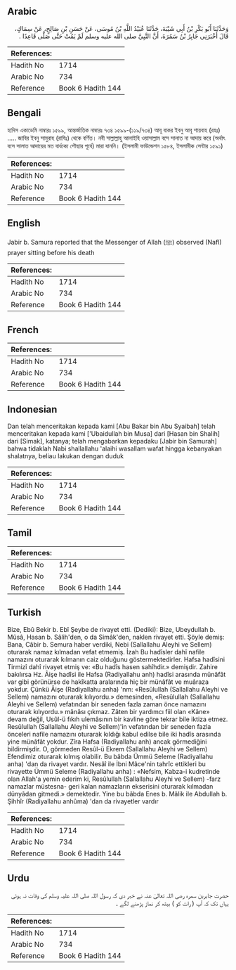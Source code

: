 ## Arabic


<div dir="rtl" lang="ar" style={{fontSize:'larger',backgroundColor:'#f8f9fa',padding:20}}>
وَحَدَّثَنَا أَبُو بَكْرِ بْنُ أَبِي شَيْبَةَ، حَدَّثَنَا عُبَيْدُ اللَّهِ بْنُ مُوسَى، عَنْ حَسَنِ بْنِ صَالِحٍ، عَنْ سِمَاكٍ، قَالَ أَخْبَرَنِي جَابِرُ بْنُ سَمُرَةَ، أَنَّ النَّبِيَّ صلى الله عليه وسلم لَمْ يَمُتْ حَتَّى صَلَّى قَاعِدًا ‏.‏
</div>
<div style={{backgroundColor:'#f8f9fa',padding:20, marginBottom: 10}}><table> <thead> <tr> <th>References:</th> <th></th> </tr> </thead> <tbody><tr><td>Hadith No</td><td>1714</td></tr><tr><td>Arabic No</td><td>734</td></tr><tr><td>Reference</td><td>Book 6 Hadith 144</td></tr></tbody></table></div>

## Bengali


<div dir="ltr" lang="bn" style={{fontSize:'larger',backgroundColor:'#f8f9fa',padding:20}}>
হাদিস একাডেমি নাম্বারঃ ১৫৯৯, আন্তর্জাতিক নাম্বারঃ ৭৩৪ ১৫৯৯-(১১৯/৭৩৪) আবূ বাকর ইবনু আবূ শায়বাহ (রহঃ) ..... জাবির ইবনু সামুরাহ (রাযিঃ) থেকে বর্ণিত। নবী সাল্লাল্লাহু আলাইহি ওয়াসাল্লাম বসে সালাত না আদায় করে (অর্থাৎ বসে সালাত আদায়ের মত বার্ধক্যে পৌছার পূর্বে) মারা যাননি। (ইসলামী ফাউন্ডেশন ১৫৮৪, ইসলামীক সেন্টার ১৫৯১)
</div>
<div style={{backgroundColor:'#f8f9fa',padding:20, marginBottom: 10}}><table> <thead> <tr> <th>References:</th> <th></th> </tr> </thead> <tbody><tr><td>Hadith No</td><td>1714</td></tr><tr><td>Arabic No</td><td>734</td></tr><tr><td>Reference</td><td>Book 6 Hadith 144</td></tr></tbody></table></div>

## English


<div dir="ltr" lang="en" style={{fontSize:'larger',backgroundColor:'#f8f9fa',padding:20}}>
Jabir b. Samura reported that the Messenger of Allah (ﷺ) observed (Nafl) prayer sitting before his death
</div>
<div style={{backgroundColor:'#f8f9fa',padding:20, marginBottom: 10}}><table> <thead> <tr> <th>References:</th> <th></th> </tr> </thead> <tbody><tr><td>Hadith No</td><td>1714</td></tr><tr><td>Arabic No</td><td>734</td></tr><tr><td>Reference</td><td>Book 6 Hadith 144</td></tr></tbody></table></div>

## French


<div dir="ltr" lang="fr" style={{fontSize:'larger',backgroundColor:'#f8f9fa',padding:20}}>

</div>
<div style={{backgroundColor:'#f8f9fa',padding:20, marginBottom: 10}}><table> <thead> <tr> <th>References:</th> <th></th> </tr> </thead> <tbody><tr><td>Hadith No</td><td>1714</td></tr><tr><td>Arabic No</td><td>734</td></tr><tr><td>Reference</td><td>Book 6 Hadith 144</td></tr></tbody></table></div>

## Indonesian


<div dir="ltr" lang="id" style={{fontSize:'larger',backgroundColor:'#f8f9fa',padding:20}}>
Dan telah menceritakan kepada kami [Abu Bakar bin Abu Syaibah] telah menceritakan kepada kami ['Ubaidullah bin Musa] dari [Hasan bin Shalih] dari [Simak], katanya; telah mengabarkan kepadaku [Jabir bin Samurah] bahwa tidaklah Nabi shallallahu 'alaihi wasallam wafat hingga kebanyakan shalatnya, beliau lakukan dengan duduk
</div>
<div style={{backgroundColor:'#f8f9fa',padding:20, marginBottom: 10}}><table> <thead> <tr> <th>References:</th> <th></th> </tr> </thead> <tbody><tr><td>Hadith No</td><td>1714</td></tr><tr><td>Arabic No</td><td>734</td></tr><tr><td>Reference</td><td>Book 6 Hadith 144</td></tr></tbody></table></div>

## Tamil


<div dir="ltr" lang="ta" style={{fontSize:'larger',backgroundColor:'#f8f9fa',padding:20}}>

</div>
<div style={{backgroundColor:'#f8f9fa',padding:20, marginBottom: 10}}><table> <thead> <tr> <th>References:</th> <th></th> </tr> </thead> <tbody><tr><td>Hadith No</td><td>1714</td></tr><tr><td>Arabic No</td><td>734</td></tr><tr><td>Reference</td><td>Book 6 Hadith 144</td></tr></tbody></table></div>

## Turkish


<div dir="ltr" lang="tr" style={{fontSize:'larger',backgroundColor:'#f8f9fa',padding:20}}>
Bize, Ebû Bekir b. Ebî Şeybe de rivayet etti. (Dediki): Bize, Ubeydullah b. Mûsâ, Hasan b. Sâlih'den, o da Simâk'den, naklen rivayet etti. Şöyle demiş: Bana, Câbir b. Semura haber verdiki, Nebi (Sallallahu Aleyhi ve Sellem) oturarak namaz kılmadan vefat etmemiş. İzah Bu hadîsler dahî nafile namazını oturarak kılmanın caiz olduğunu göstermektedirler. Hafsa hadîsini Tirmizî dahî rivayet etmiş ve: «Bu hadîs hasen sahîhdir.» demişdir. Zahire bakılırsa Hz. Âişe hadîsi ile Hafsa (Radiyallahu anh) hadîsi arasında münâfât var gibi görünürse de hakîkatta aralarında hiç bir münâfât ve muâraza yokdur. Çünkü Âişe (Radiyallahu anha) 'nm: «Resûlullah (Sallallahu Aleyhi ve Sellem) namazını oturarak kılıyordu.» demesinden, «Resûlullah (Sallallahu Aleyhi ve Sellem) vefatından bir seneden fazla zaman önce namazını oturarak kılıyordu.» mânâsı çıkmaz. Zâten bir yardımcı fiil olan «Kâne» devam değil, Usûl-ü fıkıh ulemâsının bir kavline göre tekrar bile iktiza etmez. Resûlullah (Sallallahu Aleyhi ve Sellem)'in vefatından bir seneden fazla önceleri nafile namazını oturarak kıldığı kabul edilse bile iki hadîs arasında yine münâfât yokdur. Zîra Hafsa (Radiyallahu anh) ancak görmediğini bildirmişdir. O, görmeden Resûl-ü Ekrem (Sallallahu Aleyhi ve Sellem) Efendimiz oturarak kılmış olabilir. Bu bâbda Ümmü Seleme (Radiyallahu anha) 'dan da rivayet vardır. Nesâî ile İbni Mâce'nin tahrîc ettikleri bu rivayette Ümmü Seleme (Radiyallahu anha) : «Nefsim, Kabza-i kudretinde olan Allah'a yemin ederim ki, Resûlullah (Sallallahu Aleyhi ve Sellem) -farz namazlar müstesna- geri kalan namazların ekserisini oturarak kılmadan dünyâdan gitmedi.» demektedir. Yine bu bâbda Enes b. Mâlik ile Abdullah b. Şihhîr (Radiyallahu anhûma) 'dan da rivayetler vardır
</div>
<div style={{backgroundColor:'#f8f9fa',padding:20, marginBottom: 10}}><table> <thead> <tr> <th>References:</th> <th></th> </tr> </thead> <tbody><tr><td>Hadith No</td><td>1714</td></tr><tr><td>Arabic No</td><td>734</td></tr><tr><td>Reference</td><td>Book 6 Hadith 144</td></tr></tbody></table></div>

## Urdu


<div dir="rtl" lang="ur" style={{fontSize:'larger',backgroundColor:'#f8f9fa',padding:20}}>
حضرت جابربن سمرہ رضی اللہ تعالیٰ عنہ نے خبر دی کہ رسول اللہ صلی اللہ علیہ وسلم کی وفات نہ ہوئی یہاں تک کہ آپ ( رات کو ) بیٹھ کر نماز پڑھنے لگے ۔
</div>
<div style={{backgroundColor:'#f8f9fa',padding:20, marginBottom: 10}}><table> <thead> <tr> <th>References:</th> <th></th> </tr> </thead> <tbody><tr><td>Hadith No</td><td>1714</td></tr><tr><td>Arabic No</td><td>734</td></tr><tr><td>Reference</td><td>Book 6 Hadith 144</td></tr></tbody></table></div>